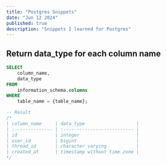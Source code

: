 ```yaml
---
title: "Postgres Snippets"
date: "Jun 12 2024"
published: true
description: "Snippets I learned for Postgres"
---
```


## Return data_type for each column name

```sql title="postgres"
SELECT
    column_name,
    data_type
FROM
    information_schema.columns
WHERE
    table_name = {table_name};

-- Result
/*
| column_name     | data_type                   |
| :-------------- | :-------------------------- |
| id              | integer                     |
| user_id         | bigint                      |
| thread_id       | character varying           |
| created_at      | timestamp without time zone |
*/
```
